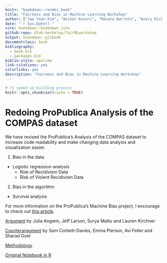 ```yaml
---
knitr: "bookdown::render_book"
title: "Fairness and Bias in Machine Learning Workshop"
author: ["Jae Yeon Kim", "Aniket Kesari", "Renata Barreto", "Avery Richard"]
date: "`r Sys.Date()`"
site: bookdown::bookdown_site
github-repo: dlab-berkeley/fairMLworkshop
output: bookdown::gitbook
documentclass: book
bibliography:
  - book.bib
  - packages.bib
biblio-style: apalike
link-citations: yes
colorlinks: yes 
description: "Fairness and Bias in Machine Learning Workshop"
---
```


```r
# To speed up building process 
knitr::opts_chunk$set(cache = TRUE)
```

# Redoing ProPublica Analysis of the COMPAS dataset

We have revised the ProPublica's Analysis of the COMPAS dataset to increase code readability and make changing data analysis and visualization easier.

1. Bias in the data 
- Logistic regression analysis 
  - Risk of Recidivism Data
  - Risk of Violent Recidivism Data

2. Bias in the algorithm 
- Survival analysis

For more information on the ProPublica's Machine Bias project, I encourage to check out [this article](https://www.propublica.org/article/machine-bias-risk-assessments-in-criminal-sentencing).

[Argument](https://www.propublica.org/article/machine-bias-risk-assessments-in-criminal-sentencing/) by Julia Angwin, Jeff Larson, Surya Mattu and Lauren Kirchner

[Counterargument](https://www.washingtonpost.com/news/monkey-cage/wp/2016/10/17/can-an-algorithm-be-racist-our-analysis-is-more-cautious-than-propublicas/) by Sam Corbett-Davies, Emma Pierson, Avi Feller and Sharad Goel

[Methodology](https://www.propublica.org/article/how-we-analyzed-the-compas-recidivism-algorithm/)

[Original Notebook in R](https://github.com/propublica/compas-analysis/blob/master/Compas%20Analysis.ipynb)
